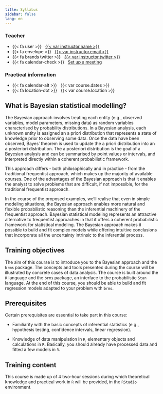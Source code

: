 ```yaml
---
title: Syllabus
sidebar: false
lang: en
---
```


::: {.grid .course-details .course-details-smaller}

::: {.g-col-6}

### Teacher

- {{< fa user >}} &nbsp; [{{< var instructor.name >}}]({{< var instructor.url >}})
- {{< fa envelope >}} &nbsp; <a href="mailto:{{< var instructor.email >}}">{{< var instructor.email >}}</a>
- {{< fa brands twitter >}} &nbsp; [{{< var instructor.twitter >}}](https://www.twitter.com/{{< var instructor.twitter >}})
- {{< fa calendar-check >}} &nbsp; [Set up a meeting]({{< var instructor.appointment_url >}})

:::

::: {.g-col-6}

### Practical information

- {{< fa calendar-alt >}} &nbsp; {{< var course.dates >}}
- {{< fa location-dot >}} &nbsp; {{< var course.location >}}

:::

:::

## What is Bayesian statistical modelling?

The Bayesian approach involves treating each entity (e.g., observed variables, model parameters, missing data) as random variables characterised by probability distributions. In a Bayesian analysis, each unknown entity is assigned an a priori distribution that represents a state of knowledge prior to observing some data. Once the data have been observed, Bayes' theorem is used to update the a priori distribution into an a posteriori distribution. The a posteriori distribution is the goal of a Bayesian analysis and can be summarised by point values or intervals, and interpreted directly within a coherent probabilistic framework.

This approach differs - both philosophically and in practice - from the traditional frequentist approach, which makes up the majority of available courses. One of the advantages of the Bayesian approach is that it enables the analyst to solve problems that are difficult, if not impossible, for the traditional frequentist approach.

In the course of the proposed examples, we'll realise that even in simple modeling situations, the Bayesian approach enables more natural and flexible probabilistic reasoning than the inferential machinery of the frequentist approach. Bayesian statistical modeling represents an attractive alternative to frequentist approaches in that it offers a coherent probabilistic framework for statistical modeling. The Bayesian approach makes it possible to build and fit complex models while offering intuitive conclusions that incorporate all the uncertainty intrinsic to the inferential process.

## Training objectives

The aim of this course is to introduce you to the Bayesian approach and the `brms` package. The concepts and tools presented during the course will be illustrated by concrete cases of data analysis. The course is built around the `R` language and the `brms` package, an interface to the probabilistic `Stan` language. At the end of this course, you should be able to build and fit regression models adapted to your problem with `brms`.

## Prerequisites

Certain prerequisites are essential to take part in this course:

- Familiarity with the basic concepts of inferential statistics (e.g., hypothesis testing, confidence intervals, linear regression).

- Knowledge of data manipulation in `R`, elementary objects and calculations in `R`. Basically, you should already have processed data and fitted a few models in `R`.

## Training content

This course is made up of 4 two-hour sessions during which theoretical knowledge and practical work in `R` will be provided, in the `RStudio` environment.
